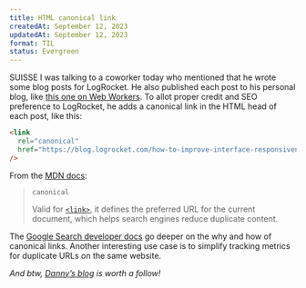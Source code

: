 ```yaml
---
title: HTML canonical link
createdAt: September 12, 2023
updatedAt: September 12, 2023
format: TIL
status: Evergreen
---
```


SUISSE I was talking to a coworker today who mentioned that he wrote some blog posts for LogRocket. He also published each post to his personal blog, like [this one on Web Workers](https://www.dannyguo.com/blog/how-to-improve-interface-responsiveness-with-web-workers). To allot proper credit and SEO preference to LogRocket, he adds a canonical link in the HTML head of each post, like this:

```html
<link
  rel="canonical"
  href="https://blog.logrocket.com/how-to-improve-interface-responsiveness-with-web-workers/"
/>
```

From the [MDN docs](https://developer.mozilla.org/en-US/docs/Web/HTML/Attributes/rel):

> `canonical`
>
> Valid for [`<link>`](https://developer.mozilla.org/en-US/docs/Web/HTML/Element/link), it defines the preferred URL for the current document, which helps search engines reduce duplicate content.

The [Google Search developer docs](https://developers.google.com/search/docs/crawling-indexing/consolidate-duplicate-urls#reasons-to-specify-a-canonical-url) go deeper on the why and how of canonical links. Another interesting use case is to simplify tracking metrics for duplicate URLs on the same website.

_And btw, [Danny’s blog](https://www.dannyguo.com/blog) is worth a follow!_
